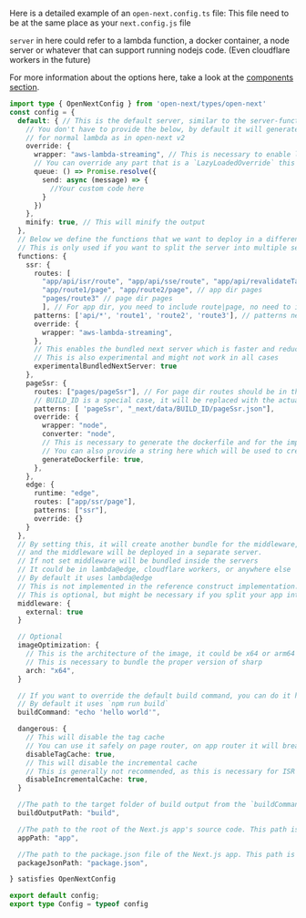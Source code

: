 Here is a detailed example of an `open-next.config.ts` file: 
This file need to be at the same place as your `next.config.js` file

`server` in here could refer to a lambda function, a docker container, a node server or whatever that can support running nodejs code. (Even cloudflare workers in the future)

For more information about the options here, take a look at the [components section](/components/overview).

```ts
import type { OpenNextConfig } from 'open-next/types/open-next'
const config = {
  default: { // This is the default server, similar to the server-function in open-next v2
    // You don't have to provide the below, by default it will generate an output 
    // for normal lambda as in open-next v2
    override: { 
      wrapper: "aws-lambda-streaming", // This is necessary to enable lambda streaming
      // You can override any part that is a `LazyLoadedOverride` this way
      queue: () => Promise.resolve({
        send: async (message) => {
          //Your custom code here
        }
      })
    },
    minify: true, // This will minify the output
  },
  // Below we define the functions that we want to deploy in a different server
  // This is only used if you want to split the server into multiple servers
  functions: { 
    ssr: {
      routes: [
        "app/api/isr/route", "app/api/sse/route", "app/api/revalidateTag/route", // app dir Api routes
        "app/route1/page", "app/route2/page", // app dir pages
        "pages/route3" // page dir pages
        ], // For app dir, you need to include route|page, no need to include layout or loading
      patterns: ['api/*', 'route1', 'route2', 'route3'], // patterns needs to be in a cloudfront compatible format, this will be used to generate the output
      override: {
        wrapper: "aws-lambda-streaming",
      },
      // This enables the bundled next server which is faster and reduce the size of the server
      // This is also experimental and might not work in all cases
      experimentalBundledNextServer: true 
    },
    pageSsr: {
      routes: ["pages/pageSsr"], // For page dir routes should be in the form `pages/${route}` without the extension, it should match the filesystem
      // BUILD_ID is a special case, it will be replaced with the actual build id
      patterns: [ 'pageSsr', "_next/data/BUILD_ID/pageSsr.json"],
      override: {
        wrapper: "node",
        converter: "node",
        // This is necessary to generate the dockerfile and for the implementation to know that it needs to deploy on docker
        // You can also provide a string here which will be used to create the dockerfile
        generateDockerfile: true,
      },
    },
    edge: {
      runtime: "edge",
      routes: ["app/ssr/page"],
      patterns: ["ssr"],
      override: {}
    }    
  },
  // By setting this, it will create another bundle for the middleware, 
  // and the middleware will be deployed in a separate server. 
  // If not set middleware will be bundled inside the servers
  // It could be in lambda@edge, cloudflare workers, or anywhere else
  // By default it uses lambda@edge
  // This is not implemented in the reference construct implementation.
  // This is optional, but might be necessary if you split your app into multiple servers
  middleware: {
    external: true 
  }

  // Optional
  imageOptimization: {
    // This is the architecture of the image, it could be x64 or arm64
    // This is necessary to bundle the proper version of sharp
    arch: "x64", 
  }

  // If you want to override the default build command, you can do it here
  // By default it uses `npm run build`
  buildCommand: "echo 'hello world'",

  dangerous: {
    // This will disable the tag cache
    // You can use it safely on page router, on app router it will break revalidateTag and revalidatePath
    disableTagCache: true, 
    // This will disable the incremental cache
    // This is generally not recommended, as this is necessary for ISR AND SSG routes as well as the fetch cache
    disableIncrementalCache: true, 
  }

  //The path to the target folder of build output from the `buildCommand` option (the path which will contain the `.next` and `.open-next` folders). This path is relative from the current process.cwd() - Optional default to "."
  buildOutputPath: "build", 

  //The path to the root of the Next.js app's source code. This path is relative from the current process.cwd(). - Optional default to "."
  appPath: "app",

  //The path to the package.json file of the Next.js app. This path is relative from the current process.cwd(). - Optional
  packageJsonPath: "package.json",

} satisfies OpenNextConfig

export default config;
export type Config = typeof config
```